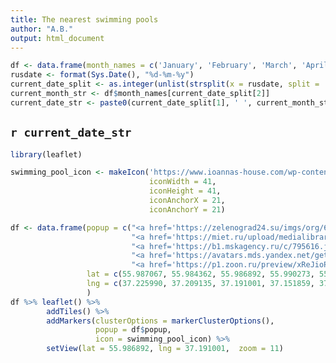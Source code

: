 ```yaml
---
title: The nearest swimming pools
author: "A.B."
output: html_document
---
```


```r
df <- data.frame(month_names = c('January', 'February', 'March', 'April', 'May', 'June', 'July', 'August', 'September', 'October', 'November', 'December'))
rusdate <- format(Sys.Date(), "%d-%m-%y")
current_date_split <- as.integer(unlist(strsplit(x = rusdate, split = '-')))
current_month_str <- df$month_names[current_date_split[2]]
current_date_str <- paste0(current_date_split[1], ' ', current_month_str, ' ', (2000+current_date_split[3]))
```

## `r current_date_str`

```r
library(leaflet)
```

```r
swimming_pool_icon <- makeIcon('https://www.ioannas-house.com/wp-content/uploads/2015/03/swimming-pool-icon-png-3.png',
                               iconWidth = 41,
                               iconHeight = 41,
                               iconAnchorX = 21,
                               iconAnchorY = 21)

df <- data.frame(popup = c("<a href='https://zelenograd24.su/imgs/org/699/4699/basseyn-orbita_1639455406_5.webp'>Orbita</a>",
                           "<a href='https://miet.ru/upload/medialibrary/257/_MG_0131%20(1).jpg'>MIET</a>",
                           "<a href='https://b1.mskagency.ru/c/795616.jpg'>Sputnik Arena</a>",
                           "<a href='https://avatars.mds.yandex.net/get-altay/5235220/2a000001807c0a53f0b0f78e5bb49683f99a/XL'>Fitness Territory 2</a>",
                           "<a href='https://p1.zoon.ru/preview/xReJioPsJBm4yZmSOtx3XA/1120x700x85/1/7/1/original_649f2723c4fa92e16306b97f_6555eca1dedad4.08226793.jpg'>Fitness Territory 1</a>"),
                 lat = c(55.987067, 55.984362, 55.986892, 55.990273, 55.968345),
                 lng = c(37.225990, 37.209135, 37.191001, 37.151859, 37.156869)
                 )
df %>% leaflet() %>% 
        addTiles() %>% 
        addMarkers(clusterOptions = markerClusterOptions(),
                   popup = df$popup,
                   icon = swimming_pool_icon) %>%
        setView(lat = 55.986892, lng = 37.191001,  zoom = 11)

```
